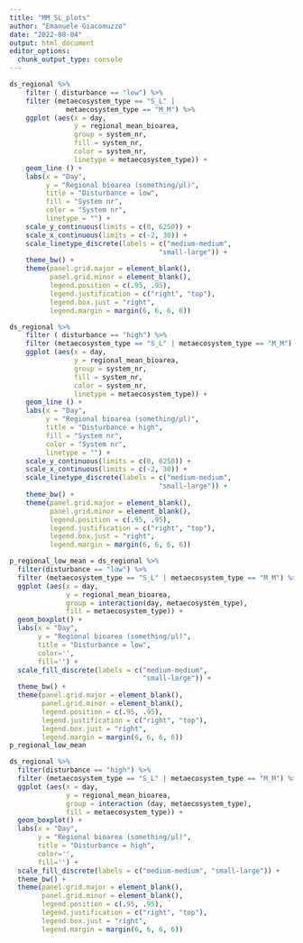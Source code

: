 ```yaml
---
title: "MM_SL_plots"
author: "Emanuele Giacomuzzo"
date: "2022-08-04"
output: html_document
editor_options: 
  chunk_output_type: console
---
```


```r
ds_regional %>%
    filter ( disturbance == "low") %>%
    filter (metaecosystem_type == "S_L" | 
              metaecosystem_type == "M_M") %>%
    ggplot (aes(x = day,
                y = regional_mean_bioarea,
                group = system_nr,
                fill = system_nr,
                color = system_nr,
                linetype = metaecosystem_type)) +
    geom_line () +
    labs(x = "Day", 
         y = "Regional bioarea (something/µl)",
         title = "Disturbance = low",
         fill = "System nr",
         color = "System nr",
         linetype = "") +
    scale_y_continuous(limits = c(0, 6250)) +
    scale_x_continuous(limits = c(-2, 30)) +
    scale_linetype_discrete(labels = c("medium-medium",
                                     "small-large")) + 
    theme_bw() +
    theme(panel.grid.major = element_blank(), 
          panel.grid.minor = element_blank(),
          legend.position = c(.95, .95),
          legend.justification = c("right", "top"),
          legend.box.just = "right",
          legend.margin = margin(6, 6, 6, 6))

ds_regional %>%
    filter ( disturbance == "high") %>%
    filter (metaecosystem_type == "S_L" | metaecosystem_type == "M_M") %>%
    ggplot (aes(x = day,
                y = regional_mean_bioarea,
                group = system_nr,
                fill = system_nr,
                color = system_nr,
                linetype = metaecosystem_type)) +
    geom_line () +
    labs(x = "Day", 
         y = "Regional bioarea (something/µl)",
         title = "Disturbance = high",
         fill = "System nr",
         color = "System nr",
         linetype = "") +
    scale_y_continuous(limits = c(0, 6250)) +
    scale_x_continuous(limits = c(-2, 30)) +
    scale_linetype_discrete(labels = c("medium-medium",
                                     "small-large")) + 
    theme_bw() +
    theme(panel.grid.major = element_blank(), 
          panel.grid.minor = element_blank(),
          legend.position = c(.95, .95),
          legend.justification = c("right", "top"),
          legend.box.just = "right",
          legend.margin = margin(6, 6, 6, 6))

p_regional_low_mean = ds_regional %>%
  filter(disturbance == "low") %>%
  filter (metaecosystem_type == "S_L" | metaecosystem_type == "M_M") %>%
  ggplot (aes(x = day,
              y = regional_mean_bioarea,
              group = interaction(day, metaecosystem_type),
              fill = metaecosystem_type)) +
  geom_boxplot() +
  labs(x = "Day", 
       y = "Regional bioarea (something/µl)",
       title = "Disturbance = low",
       color='', 
       fill='') +
  scale_fill_discrete(labels = c("medium-medium", 
                                 "small-large")) +
  theme_bw() +
  theme(panel.grid.major = element_blank(), 
        panel.grid.minor = element_blank(),
        legend.position = c(.95, .95),
        legend.justification = c("right", "top"),
        legend.box.just = "right",
        legend.margin = margin(6, 6, 6, 6))
p_regional_low_mean

ds_regional %>%
  filter(disturbance == "high") %>%
  filter (metaecosystem_type == "S_L" | metaecosystem_type == "M_M") %>%
  ggplot (aes(x = day,
              y = regional_mean_bioarea,
              group = interaction (day, metaecosystem_type),
              fill = metaecosystem_type)) +
  geom_boxplot() +
  labs(x = "Day", 
       y = "Regional bioarea (something/µl)",
       title = "Disturbance = high",
       color='', 
       fill='') +
  scale_fill_discrete(labels = c("medium-medium", "small-large")) +
  theme_bw() +
  theme(panel.grid.major = element_blank(), 
        panel.grid.minor = element_blank(),
        legend.position = c(.95, .95),
        legend.justification = c("right", "top"),
        legend.box.just = "right",
        legend.margin = margin(6, 6, 6, 6))
```

